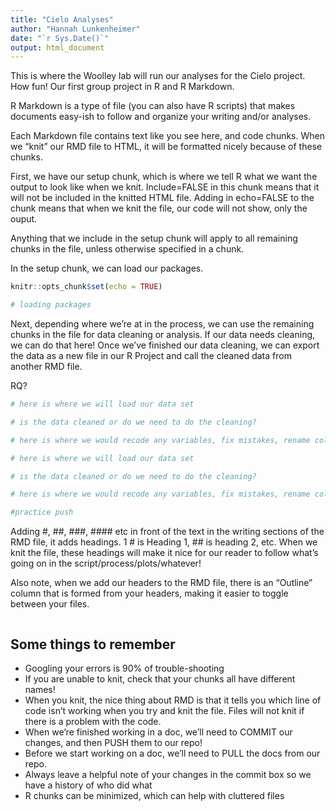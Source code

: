 ```yaml
---
title: "Cielo Analyses"
author: "Hannah Lunkenheimer"
date: "`r Sys.Date()`"
output: html_document
---
```


This is where the Woolley lab will run our analyses for the Cielo project. How fun! Our first group project in R and R Markdown.

R Markdown is a type of file (you can also have R scripts) that makes documents easy-ish to follow and organize your writing and/or analyses. 

Each Markdown file contains text like you see here, and code chunks. When we "knit" our RMD file to HTML, it will be formatted nicely because of these chunks.

First, we have our setup chunk, which is where we tell R what we want the output to look like when we knit. Include=FALSE in this chunk means that it will not be included in the knitted HTML file. Adding in echo=FALSE to the chunk means that when we knit the file, our code will not show, only the ouput. 

Anything that we include in the setup chunk will apply to all remaining chunks in the file, unless otherwise specified in a chunk.

In the setup chunk, we can load our packages.

```r
knitr::opts_chunk$set(echo = TRUE)

# loading packages

```

Next, depending where we're at in the process, we can use the remaining chunks in the file for data cleaning or analysis. If our data needs cleaning, we can do that here! Once we've finished our data cleaning, we can export the data as a new file in our R Project and call the cleaned data from another RMD file. 

RQ?

```r
# here is where we will load our data set

# is the data cleaned or do we need to do the cleaning?

# here is where we would recode any variables, fix mistakes, rename columns, etc

```

```r
# here is where we will load our data set

# is the data cleaned or do we need to do the cleaning?

# here is where we would recode any variables, fix mistakes, rename columns, etc

#practice push
```
Adding #, ##, ###, #### etc in front of the text in the writing sections of the RMD file, it adds headings. 1 # is Heading 1, ## is heading 2, etc. When we knit the file, these headings will make it nice for our reader to follow what's going on in the script/process/plots/whatever! 

Also note, when we add our headers to the RMD file, there is an "Outline" column that is formed from your headers, making it easier to toggle between your files. 

```r


```

## Some things to remember
- Googling your errors is 90% of trouble-shooting
- If you are unable to knit, check that your chunks all have different names!
- When you knit, the nice thing about RMD is that it tells you which line of code isn't working when you try and knit the file. Files will not knit if there is a problem with the code. 
- When we're finished working in a doc, we'll need to COMMIT our changes, and then PUSH them to our repo!
- Before we start working on a doc, we'll need to PULL the docs from our repo. 
- Always leave a helpful note of your changes in the commit box so we have a history of who did what
- R chunks can be minimized, which can help with cluttered files
